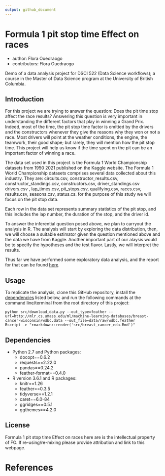 ```yaml
---
output: github_document
---
```


# Formula 1 pit stop time Effect on races
- author: Flora Ouedraogo
- contributors: Flora Ouedraogo

Demo of a data analysis project for DSCI 522 (Data Science workflows); a course in the Master of Data Science program at the University of British Columbia.

## Introduction

For this project we are trying to answer the question: Does the pit time stop affect the race results? 
Answering this question is very important in understanding the different factors that play in winning a Grand Prix. Indeed, most of the time, the pit stop time factor is omitted by the drivers and the constructors whenever they give the reasons why they won or not a race. Most drivers will point at the weather conditions, the engine, the teamwork, their good shape; but rarely, they will mention how the pit stop time. This project will help us know if the time spent on the pit can be an important factor of winning a race.

The data set used in this project is the Formula 1 World Championship datasets from 1950 2021 published on the Kaggle website. The Formula 1 World Championship datasets comprises several data collected about this industry. They are: circuits.csv, constructor_results.csv, constructor_standings.csv, constructors.csv, driver_standings.csv
drivers.csv , lap_times.csv, pit_stops.csv, qualifying.csv, races.csv, results.csv, seasons.csv, status.cs. for the purpose of this study we will focus on the pit stop data.

Each row in the data set represents summary statistics of the pit stop, and this includes the lap number, the duration of the stop, and the driver id.  

To answer the inferential question posed above, we plan to carryout the analysis in R. The analysis will start by
exploring the data distribution, then, we will choose a suitable estimator given the question mentioned above and the data we have from Kaggle. Another important part of our alaysis would be to  specify the hypotheses and the test flavor. Lastly, we will  interpret the results.
    


Thus far we have performed some exploratory data analysis, and the report for that can be found [here](src/breast_cancer_eda.md).

## Usage

To replicate the analysis, clone this GitHub repository, install the [dependencies](#dependencies) listed below, and run the following commands at the command line/terminal from the root directory of this project:

```
python src/download_data.py --out_type=feather --url=http://mlr.cs.umass.edu/ml/machine-learning-databases/breast-cancer-wisconsin/wdbc.data --out_file=data/raw/wdbc.feather
Rscript -e "rmarkdown::render('src/breast_cancer_eda.Rmd')"
```

## Dependencies
- Python 2.7 and Python packages:
  - docopt==0.6.2
  - requests==2.22.0
  - pandas==0.24.2
  - feather-format==0.4.0
- R version 3.6.1 and R packages:
  - knitr==1.26
  - feather==0.3.5
  - tidyverse==1.2.1
  - caret==6.0-84
  - ggridges==0.5.1
  - ggthemes==4.2.0
  
## License
Formula 1 pit stop time Effect on races here are is the intellectual property of FO. If re-using/re-mixing please provide attribution and link to this webpage.

# References
